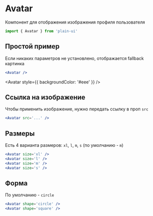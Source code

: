 
# Avatar
Компонент для отображения изображения профиля пользователя

```js
import { Avatar } from 'plain-ui'
```

## Простой пример
Если никаких параметров не установлено, отображается fallback картинка
```jsx
<Avatar />
```

<Avatar style={{ backgroundColor: '#eee' }} />

## Ссылка на изображение
Чтобы применить изображение, нужно передать ссылку в проп `src`
```jsx
<Avatar src='...' />
```
<Avatar src='https://en.24smi.org/public/media/235x307/celebrity/2019/09/17/kdorlaf8ew2j-nick-bateman.jpg' />

## Размеры
Есть 4 варианта размеров: `xl`, `l`, `m`, `s` (по умолчанию - `m`)
```jsx
<Avatar size='xl' />
<Avatar size='l' />
<Avatar size='m' />
<Avatar size='s' />
```

<div style={{ display: 'flex' }}>
  <Avatar size='xl' style={{ backgroundColor: '#eee', marginRight: 8 }} />
  <Avatar size='l' style={{ backgroundColor: '#eee', marginRight: 8 }} />
  <Avatar size='m' style={{ backgroundColor: '#eee', marginRight: 8 }} />
  <Avatar size='s' style={{ backgroundColor: '#eee', marginRight: 8 }} />
</div>

## Форма
По умолчанию - `circle`
```jsx
<Avatar shape='circle' />
<Avatar shape='square' />
```

<div style={{ display: 'flex' }}>
  <Avatar shape='circle' style={{ backgroundColor: '#eee', marginRight: 8 }} />
  <Avatar shape='square' style={{ backgroundColor: '#eee', marginRight: 8 }} />
</div>
